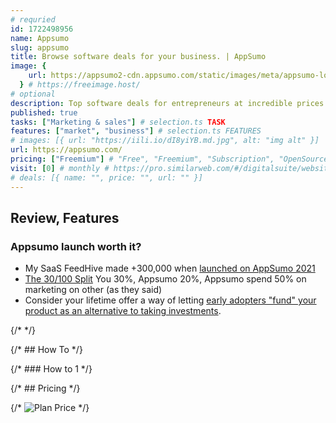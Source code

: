 ```yaml
---
# requried
id: 1722498956
name: Appsumo
slug: appsumo
title: Browse software deals for your business. | AppSumo
image: {
    url: https://appsumo2-cdn.appsumo.com/static/images/meta/appsumo-logo-meta.png,
  } # https://freeimage.host/
# optional
description: Top software deals for entrepreneurs at incredible prices. Discover the latest productivity, marketing, and content tools for your business with no monthly fees.
published: true
tasks: ["Marketing & sales"] # selection.ts TASK
features: ["market", "business"] # selection.ts FEATURES
# images: [{ url: "https://iili.io/dI8yiYB.md.jpg", alt: "img alt" }]
url: https://appsumo.com/
pricing: ["Freemium"] # "Free", "Freemium", "Subscription", "OpenSource", "Paid"
visit: [0] # monthly # https://pro.similarweb.com/#/digitalsuite/websiteanalysis/home
# deals: [{ name: "", price: "", url: "" }]
---
```


## Review, Features

### Appsumo launch worth it?

- My SaaS FeedHive made +300,000 when [launched on AppSumo 2021](https://www.indiehackers.com/post/my-saas-made-400-000-in-its-first-year-heres-how-1649d7bcc7)
- [The 30/100 Split](https://thebootstrappedfounder.com/lifetime-deals-and-saas-businesses/#1-the-30100-split) You 30%, Appsumo 20%, Appsumo spend 50% on marketing on other (as they said)
- Consider your lifetime offer a way of letting [early adopters "fund" your product as an alternative to taking investments](https://medium.com/@contact_55742/lifetime-deals-ltds-worth-it-yes-or-no-f97c92054a74).

{/* <DetailYoutube videoId="" startTime={0} /> */}

{/* ## How To */}

{/* ### How to 1 */}

{/* ## Pricing */}

{/* <Img src="" alt="Plan Price" /> */}
